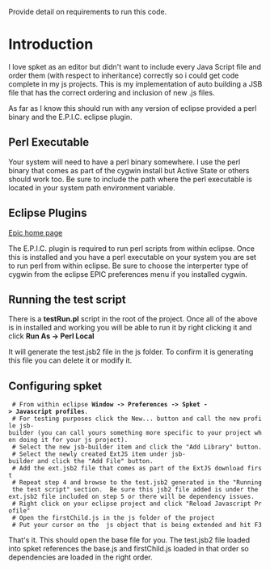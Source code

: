 Provide detail on requirements to run this code.

= Introduction =
I love spket as an editor but didn't want to include every Java Script file and order them (with respect to inheritance) correctly so i could get code complete in my js projects.  This is my implementation of auto building a JSB file that has the correct ordering and inclusion of new .js files.

As far as I know this should run with any version of eclipse provided a perl binary and the E.P.I.C. eclipse plugin.


== Perl Executable ==
Your system will need to have a perl binary somewhere.  I use the perl binary that comes as part of the cygwin install but Active State or others should work too.  Be sure to include the path where the perl executable is located in your system path environment variable.

== Eclipse Plugins ==
[http://www.epic-ide.org/ Epic home page]

The E.P.I.C. plugin is required to run perl scripts from within eclipse.
Once this is installed and you have a perl executable on your system you are set to run perl from within eclipse.  Be sure to choose the interperter type of cygwin from the eclipse EPIC preferences menu if you installed cygwin.

== Running the test script ==
There is a <b>testRun.pl</b> script in the root of the project.  Once all of the above is in installed and working you will be able to run it by right clicking it and click <b>Run As -> Perl Local</b>

It will generate the test.jsb2 file in the js folder.   To confirm it is generating this file you can delete it or modify it.

== Configuring spket ==

  # From within eclipse <b>Window -> Preferences -> Spket -> Javascript profiles</b>.
  # For testing purposes click the New... button and call the new profile jsb-builder (you can call yours something more specific to your project when doing it for your js project). 
  # Select the new jsb-builder item and click the "Add Library" button.
  # Select the newly created ExtJS item under jsb-builder and click the "Add File" button.
  # Add the ext.jsb2 file that comes as part of the ExtJS download first
  # Repeat step 4 and browse to the test.jsb2 generated in the "Running the test script" section.  Be sure this jsb2 file added is under the ext.jsb2 file included on step 5 or there will be dependency issues.
  # Right click on your eclipse project and click "Reload Javascript Profile"
  # Open the firstChild.js in the js folder of the project
  # Put your cursor on the {{{MyBase}}} js object that is being extended and hit F3
That's it.  This should open the base file for you.  The test.jsb2 file loaded into spket references the base.js and firstChild.js loaded in that order so dependencies are loaded in the right order.